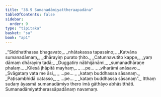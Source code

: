 ```yaml
---
title: "38.9 Sumanadāmiyattheraapadāna"
tableOfContents: false
sidebar:
  order: 9
type: "tipitaka"
basket: "su"
book: "ap1"
---
```



<DynamicBreadcrumb />

<Division number="48" book="ap1" bookNo="20" page="339">

<Paragraph number="4159" type="verses" book="ap1">
_“Siddhatthassa bhagavato,_  
_nhātakassa tapassino;_  
_Katvāna sumanadāmaṃ,_  
_dhārayiṃ purato ṭhito._  

</Paragraph>

</Division>
<Division number="49" book="ap1" bookNo="20" page="339">

<Paragraph number="4160" type="verses" book="ap1">
_Catunnavutito kappe,_  
_yaṃ dāmaṃ dhārayiṃ tadā;_  
_Duggatiṃ nābhijānāmi,_  
_sumanadhāraṇe phalaṃ._  

</Paragraph>

</Division>
<Division number="50" book="ap1" bookNo="20" page="339">

<Paragraph number="4161" type="verses" book="ap1">
_Kilesā jhāpitā mayhaṃ,_  
_ …pe… _  
_viharāmi anāsavo._  

</Paragraph>

</Division>
<Division number="51" book="ap1" bookNo="20" page="340">

<Paragraph number="4162" type="verses" book="ap1">
_Svāgataṃ vata me āsi,_  
_ …pe… _  
_kataṃ buddhassa sāsanaṃ._  

</Paragraph>

</Division>
<Division number="52" book="ap1" bookNo="20" page="340">

<Paragraph number="4163" type="verses" book="ap1">
_Paṭisambhidā catasso,_  
_ …pe… _  
_kataṃ buddhassa sāsanaṃ”._  

</Paragraph>

<Paragraph number="4164" book="ap1">
Itthaṃ sudaṃ āyasmā sumanadāmiyo thero imā gāthāyo abhāsitthāti.

</Paragraph>
</Division>

<Paragraph number="4165" type="center" book="ap1">
Sumanadāmiyattherassāpadānaṃ navamaṃ.
</Paragraph>